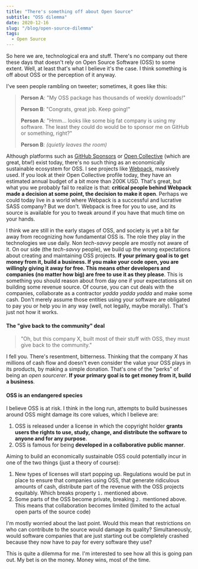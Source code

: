 ```yaml
---
title: "There's something off about Open Source"
subtitle: "OSS dilemma"
date: 2020-12-16
slug: "/blog/open-source-dilemma"
tags:
  - Open Source
---
```



<ScrollToTopButton />

So here we are, technological era and stuff. There's no company out there these days that doesn't rely on Open Source Software (OSS) to some extent. Well, at least that's what I believe it's the case. I think something is off about OSS or the perception of it anyway.

I've seen people rambling on tweeter; sometimes, it goes like this:

> **Person A**: "My OSS package has thousands of weekly downloads!"
>
> **Person B**: "Congrats, great job. Keep going!"
>
> **Person A**: "Hmm... looks like some big fat company is using my software. The least they could do would be to sponsor me on GitHub or something, right?"
>
> **Person B**: _(quietly leaves the room)_

Although platforms such as <a href="https://github.com/sponsors" target="_blank" title="GitHub Sponsors">GitHub Sponsors</a> or <a href="https://opencollective.com/" target="_blank" title="Open Collective - Make your community sustainable. Collect and spend money transparently">Open Collective</a> (which are great, btw!) exist today, there's no such thing as an economically sustainable ecosystem for OSS. I see projects like <a href="https://webpack.js.org/" target="_blank" title="bundle your scripts">Webpack</a>, massively used. If you look at their Open Collective profile today, they have an estimated annual budget of a bit more than 200K USD. That's great, but what you we probably fail to realize is that: **critical people behind Webpack made a decision at some point, the decision to make it open**. Perhaps we could today live in a world where Webpack is a successful and lucrative SASS company? But we don't. Webpack is free for you to use, and its source is available for you to tweak around if you have that much time on your hands.

I think we are still in the early stages of OSS, and society is yet a bit far away from recognizing how fundamental OSS is. The role they play in the technologies we use daily. Non _tech-savvy_ people are mostly not aware of it. On our side (the _tech-savvy_ people), we build up the wrong expectations about creating and maintaining OSS projects. **If your primary goal is to get money from it, build a business. If you make your code open, you are willingly giving it away for free. This means other developers and companies (no matter how big) are free to use it as they please**. This is something you should reason about from day one if your expectations sit on building some revenue source. Of course, you can cut deals with the companies, collaborate as a contractor _yadda yadda yadda_ and make some cash. Don't merely assume those entities using your software are obligated to pay you or help you in any way (well, not legally, maybe morally). That's just not how it works.

#### The "give back to the community" deal

> "Oh, but this company X, built most of their stuff with OSS, they must give back to the community."

I fell you. There's resentment, bitterness. Thinking that the company _X_ has millions of cash flow and doesn't even consider the value your OSS plays in its products, by making a simple donation. That's one of the "perks" of being an _open sourcerer_. **If your primary goal is to get money from it, build a business**.

#### OSS is an endangered species

I believe OSS is at risk. I think in the long run, attempts to build businesses around OSS might damage its core values, which I believe are:

1. OSS is released under a license in which the copyright holder **grants users the rights to use, study, change, and distribute the software to anyone and for any purpose**.
2. OSS is famous for being **developed in a collaborative public manner**.

Aiming to build an economically sustainable OSS could potentially incur in one of the two things (just a theory of course):

1. New types of licenses will start popping up. Regulations would be put in place to ensure that companies using OSS, that generate ridiculous amounts of cash, distribute part of the revenue with the OSS projects equitably. Which breaks property `1.` mentioned above.
2. Some parts of the OSS become private, breaking `2.` mentioned above. This means that collaboration becomes limited (limited to the actual open parts of the source code)

I'm mostly worried about the last point. Would this mean that restrictions on who can contribute to the source would damage its quality? Simultaneously, would software companies that are just starting out be completely crashed because they now have to pay for every software they use?

This is quite a dilemma for me. I'm interested to see how all this is going pan out. My bet is on the money. Money wins, most of the time.
